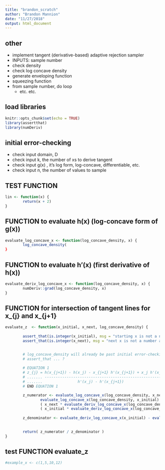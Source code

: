 ```yaml
---
title: "brandon_scratch"
author: "Brandon Mannion"
date: "11/27/2018"
output: html_document
---
```



## other
- implement tangent (derivative-based) adaptive rejection sampler
- INPUTS: sample number
- check density
- check log concave density
- generate enveloping function
- squeezing function
- from sample number, do loop
  - etc. etc. 

## load libraries
```r
knitr::opts_chunk$set(echo = TRUE)
library(assertthat)
library(numDeriv)
```
  
  
  
## initial error-checking
- check input domain, D
- check input k, the number of xs to derive tangent
- check input g(x) , it's log form, log-concave, differentiable, etc.
- check input n, the number of values to sample


## TEST FUNCTION
```r

lin <- function(x) {
        return(x + 2)
}
```




## FUNCTION to evaluate h(x) (log-concave form of g(x))
```r
evaluate_log_concave_x <- function(log_concave_density, x) {
        log_concave_density(
}
```

## FUNCTION to evaluate h'(x) (first derivative of h(x))
```r
evaluate_deriv_log_concave_x <- function(log_concave_density, x) {
        numDeriv::grad(log_concave_density, x)
}
```


## FUNCTION for intersection of tangent lines for x_{j} and x_{j+1}
```r
evaluate_z  <- function(x_initial, x_next, log_concave_density) {
        
        assert_that(is.integer(x_initial), msg = "starting x is not a number and/or within D")
        assert_that(is.integer(x_next), msg = "next x is not a number and/or within D")

        
        # log_concave_density will already be past initial error-checking
        # assert_that ... ? 
        
        # EQUATION 1
        # z_{j} = h(x_{j+1}) - h(x_j) - x_{j+1} h'(x_{j+1}) + x_j h'(x_j)
        # ....... -----------------------------------------------------
        # .......                h'(x_j) - h'(x_{j+1})
        # END EQUATION 1

        z_numerator <- evaluate_log_concave_x(log_concave_density, x_next) - 
                evaluate_log_concave_x(log_concave_density, x_initial) - 
                ( x_next * evaluate_deriv_log_concave_x(log_concave_density, x_next) ) +
                ( x_initial * evaluate_deriv_log_concave_x(log_concave_density, x_initial) )
        
        z_denominator <- evaluate_deriv_log_concave_x(x_initial) - evaluate_deriv_log_concave_x(x_next)
        
        
        return( z_numerator / z_denominator )
}
```


## test FUNCTION evaluate_z
```r
#example_x <- c(1,5,10,12)
```

 
 



